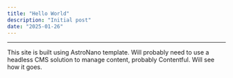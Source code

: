 ```yaml
---
title: "Hello World"
description: "Initial post"
date: "2025-01-26"
---
```



---

This site is built using AstroNano template. Will probably need to use a headless CMS solution to manage content, probably Contentful. Will see how it goes.